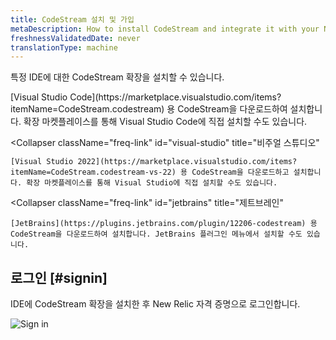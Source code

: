 ```yaml
---
title: CodeStream 설치 및 가입
metaDescription: How to install CodeStream and integrate it with your New Relic account.
freshnessValidatedDate: never
translationType: machine
---
```


특정 IDE에 대한 CodeStream 확장을 설치할 수 있습니다.

<CollapserGroup>
  <Collapser
    className="freq-link"
    id="vscode"
    title="비주얼 스튜디오 코드"
  >
    [Visual Studio Code](https://marketplace.visualstudio.com/items?itemName=CodeStream.codestream) 용 CodeStream을 다운로드하여 설치합니다. 확장 마켓플레이스를 통해 Visual Studio Code에 직접 설치할 수도 있습니다.
  </Collapser>

  <Collapser
    className="freq-link"
    id="visual-studio"
    title="비주얼 스튜디오"
  >
    [Visual Studio 2022](https://marketplace.visualstudio.com/items?itemName=CodeStream.codestream-vs-22) 용 CodeStream을 다운로드하고 설치합니다. 확장 마켓플레이스를 통해 Visual Studio에 직접 설치할 수도 있습니다.
  </Collapser>

  <Collapser
    className="freq-link"
    id="jetbrains"
    title="제트브레인"
  >
    [JetBrains](https://plugins.jetbrains.com/plugin/12206-codestream) 용 CodeStream을 다운로드하여 설치합니다. JetBrains 플러그인 메뉴에서 설치할 수도 있습니다.
  </Collapser>
</CollapserGroup>

## 로그인 [#signin]

IDE에 CodeStream 확장을 설치한 후 New Relic 자격 증명으로 로그인합니다.

<img
  title="Sign in"
  alt="Sign in"
  src="/images/codestream_screenshot-crop_sign-in.webp"
/>
